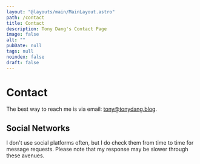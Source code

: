 ```yaml
---
layout: "@layouts/main/MainLayout.astro"
path: /contact
title: Contact
description: Tony Dang's Contact Page
image: false
alt: ""
pubDate: null
tags: null
noindex: false
draft: false
---
```



# Contact

The best way to reach me is via email:
[tony@tonydang.blog](mailto:tony@tonydang.blog).

## Social Networks

I don't use social platforms often, but I do check them from time to time for
message requests. Please note that my response may be slower through these
avenues.

<SocialIcons />
